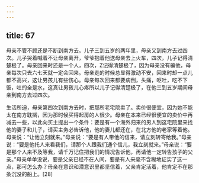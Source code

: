 ```yaml
---
---
---
```

title: 67
---



母亲不管不顾还是不断到南方去。儿子三到五岁的两年里，母亲又到南方去过四次。儿子哭着喊着不让母亲离开，爷爷抱着他送母亲去上火车，四次，儿子记得清楚极了。母亲回来时还是一个人，四次，Z记得清楚极了，因为母亲没有骗他，母亲每次只去六七天就一定会回来。母亲走的时候总显得激动不安，回来时却一点儿都不高兴，这让男孩儿有些伤心。母亲每次回来都要病倒，头痛，呕吐，吃不下饭，吐的全是水，这真让男孩儿心疼所以儿子记得清楚极了，在他三到五岁期间母亲到南方去过四次。

生活所迫，母亲第四次到南方去时，把那所老宅院卖了。卖价很便宜，因为她不能太在南方耽搁，因为那时候买得起房的人很少。母亲在本来已经很便宜的卖价中再减去一些，以此向买主提出一个条件：要是有一个海外归来的男人到这宅院里来找他的妻子和儿子，请买主务必告诉他，他的妻儿都还在，在北方他的老家等着他。母亲说：“让他立刻就来。”母亲说：“要是有人带他的信来，请立刻转寄给我。”母亲说：“要是他托人来看我们，请那个人跟我们通个信儿，我立刻就来。”母亲说：“要是那个人来不及等我，请千万记住把我们的情况告诉他，再请他一定转告孩子的父亲。”母亲单单没说，要是父亲已经不在人间，要是有人来毫不含糊地证实了这一点，那可怎么办？母亲在意识和潜意识里都坚信着，父亲肯定活着，他肯定不在那条沉没的船上。[28]